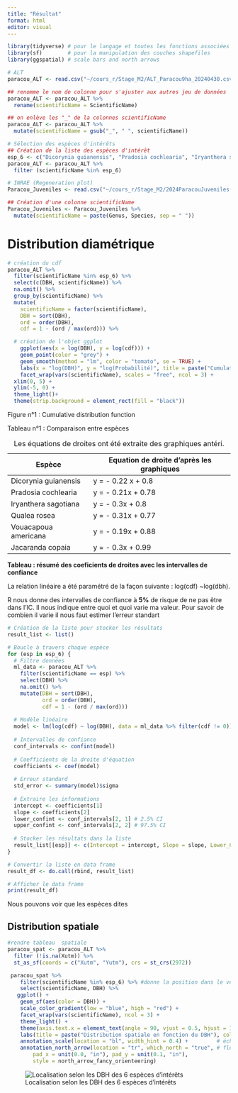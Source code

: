 ```yaml
---
title: "Résultat"
format: html
editor: visual
---
```


```r
library(tidyverse) # pour le langage et toutes les fonctions associées (ggplot2, dplyr...)
library(sf)        # pour la manipulation des couches shapefiles
library(ggspatial) # scale bars and north arrows
```

```r
# ALT
paracou_ALT <- read.csv("~/cours_r/Stage_M2/ALT_Paracou9ha_20240430.csv")

## renomme le nom de colonne pour s'ajuster aux autres jeu de données
paracou_ALT <- paracou_ALT %>% 
  rename(scientificName = ScientificName)

## on enlève les "_" de la colonnes scientificName
paracou_ALT <- paracou_ALT %>%
  mutate(scientificName = gsub("_", " ", scientificName))

# Sélection des espèces d'intérêts
## Création de la liste des espèces d'intérêt
esp_6 <- c("Dicorynia guianensis", "Pradosia cochlearia", "Iryanthera sagotiana", "Qualea rosea", "Vouacapoua americana", "Jacaranda copaia")
paracou_ALT <- paracou_ALT %>%
  filter (scientificName %in% esp_6)

# INRAE (Regeneration plot)
Paracou_Juveniles <- read.csv("~/cours_r/Stage_M2/2024ParacouJuveniles(v2).csv", sep=";", comment.char="#")

## Création d'une colonne scientificName
Paracou_Juveniles <- Paracou_Juveniles %>%
  mutate(scientificName = paste(Genus, Species, sep = " "))


```

# Distribution diamétrique

```r
# création du cdf
paracou_ALT %>%
  filter(scientificName %in% esp_6) %>%
  select(c(DBH, scientificName)) %>%
  na.omit() %>%
  group_by(scientificName) %>%
  mutate(
    scientificName = factor(scientificName),
    DBH = sort(DBH),
    ord = order(DBH),
    cdf = 1 - (ord / max(ord))) %>%

  # création de l'objet ggplot
    ggplot(aes(x = log(DBH), y = log(cdf))) +
    geom_point(color = "grey") +
    geom_smooth(method = "lm", color = "tomato", se = TRUE) +
    labs(x = "log(DBH)", y = "log(Probabilité)", title = paste("Cumulative distribution function")) +
    facet_wrap(vars(scientificName), scales = "free", ncol = 3) +
  xlim(0, 5) +
  ylim(-5, 0) +
  theme_light()+
  theme(strip.background = element_rect(fill = "black"))
```

Figure n°1 : Cumulative distribution function

Tableau n°1 : Comparaison entre espèces

| Espèce               | Equation de droite d'après les graphiques |
|----------------------|-------------------------------------------|
| Dicorynia guianensis | y = - 0.22 x + 0.8                        |
| Pradosia cochlearia  | y = - 0.21x + 0.78                        |
| Iryanthera sagotiana | y = - 0.3x + 0.8                          |
| Qualea rosea         | y = - 0.31x + 0.77                        |
| Vouacapoua americana | y = - 0.19x + 0.88                        |
| Jacaranda copaia     | y = - 0.3x + 0.99                         |

: Les équations de droites ont été extraite des graphiques antéri.

**Tableau : résumé des coeficients de droites avec les intervalles de confiance**

La relation linéaire a été paramétré de la façon suivante : log(cdf) \~log(dbh).

R nous donne des intervalles de confiance à **5%** de risque de ne pas être dans l'IC. Il nous indique entre quoi et quoi varie ma valeur. Pour savoir de combien il varie il nous faut estimer l'erreur standart

```r
# Création de la liste pour stocker les résultats
result_list <- list()

# Boucle à travers chaque espèce
for (esp in esp_6) {
  # Filtre données
  ml_data <- paracou_ALT %>%
    filter(scientificName == esp) %>% 
    select(DBH) %>%
    na.omit() %>%
    mutate(DBH = sort(DBH),
           ord = order(DBH),
           cdf = 1 - (ord / max(ord)))
  
  # Modèle linéaire
  model <- lm(log(cdf) ~ log(DBH), data = ml_data %>% filter(cdf != 0))
  
  # Intervalles de confiance
  conf_intervals <- confint(model)
  
  # Coefficients de la droite d'équation
  coefficients <- coef(model)
  
  # Erreur standard
  std_error <- summary(model)$sigma
  
  # Extraire les informations
  intercept <- coefficients[1]
  slope <- coefficients[2]
  lower_confint <- conf_intervals[2, 1] # 2.5% CI
  upper_confint <- conf_intervals[2, 2] # 97.5% CI
  
  # Stocker les résultats dans la liste
  result_list[[esp]] <- c(Intercept = intercept, Slope = slope, Lower_CI = lower_confint, Upper_CI = upper_confint, Std_Error = std_error)
}

# Convertir la liste en data frame
result_df <- do.call(rbind, result_list)

# Afficher le data frame
print(result_df)
```

Nous pouvons voir que les espèces dites

## Distribution spatiale

```r
#rendre tableau  spatiale
paracou_spat <- paracou_ALT %>%
  filter (!is.na(Xutm)) %>%
  st_as_sf(coords = c("Xutm", "Yutm"), crs = st_crs(2972)) 
```

```r
 paracou_spat %>%
    filter(scientificName %in% esp_6) %>% #donne la position dans le vecteur
    select(scientificName, DBH) %>%
   ggplot() +
    geom_sf(aes(color = DBH)) +
    scale_color_gradient(low = "blue", high = "red") +
    facet_wrap(vars(scientificName), ncol = 3) +
    theme_light() +
    theme(axis.text.x = element_text(angle = 90, vjust = 0.5, hjust = 1)) +
    labs(title = paste("Distribution spatiale en fonction du DBH"), color = "DBH", fill = "Topographie") +
    annotation_scale(location = "bl", width_hint = 0.4) +         # échelle
    annotation_north_arrow(location = "tr", which_north = "true", # flèche du nord
        pad_x = unit(0.0, "in"), pad_y = unit(0.1, "in"),
        style = north_arrow_fancy_orienteering)
```

![Localisation selon les DBH des 6 espèces d'intérêts](images/spatialisation.png)

